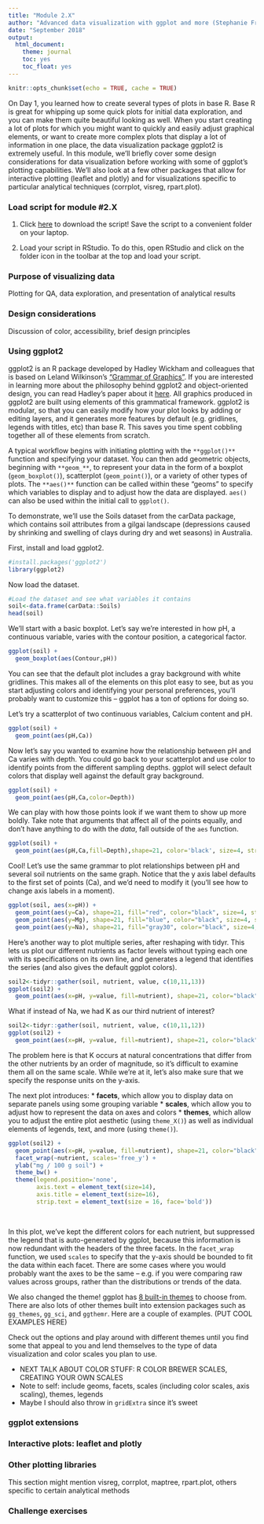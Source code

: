 ---
title: "Module 2.X"
author: "Advanced data visualization with ggplot and more (Stephanie Freund)"
date: "September 2018"
output: 
  html_document: 
    theme: journal
    toc: yes
    toc_float: yes
---

```{r setup, include=FALSE}
knitr::opts_chunk$set(echo = TRUE, cache = TRUE)
```

On Day 1, you learned how to create several types of plots in base R. Base R is great for whipping up some quick plots for initial data exploration, and you can make them quite beautiful looking as well. When you start creating a lot of plots for which you might want to quickly and easily adjust graphical elements, or want to create more complex plots that display a lot of information in one place, the data visualization package ggplot2 is extremely useful. In this module, we'll briefly cover some design considerations for data visualization before working with some of ggplot's plotting capabilities. We'll also look at a few other packages that allow for interactive plotting (leaflet and plotly) and for visualizations specific to particular analytical techniques (corrplot, visreg, rpart.plot).

### Load script for module #2.X

1. Click [here]() to download the script! Save the script to a convenient folder on your laptop.

2. Load your script in RStudio. To do this, open RStudio and click on the folder icon in the toolbar at the top and load your script. 

### Purpose of visualizing data
Plotting for QA, data exploration, and presentation of analytical results

### Design considerations
Discussion of color, accessibility, brief design principles

### Using ggplot2

ggplot2 is an R package developed by Hadley Wickham and colleagues that is based on Leland Wilkinson's ["Grammar of Graphics"](https://www.amazon.com/Grammar-Graphics-Statistics-Computing/dp/0387245448). If you are interested in learning more about the philosophy behind ggplot2 and object-oriented design, you can read Hadley's paper about it [here](http://vita.had.co.nz/papers/layered-grammar.pdf). All graphics produced in ggplot2 are built using elements of this grammatical framework. ggplot2 is modular, so that you can easily modify how your plot looks by adding or editing layers, and it generates more features by default (e.g. gridlines, legends with titles, etc) than base R. This saves you time spent cobbling together all of these elements from scratch.

A typical workflow begins with initiating plotting with the `**ggplot()**` function and specifying your dataset. You can then add geometric objects, beginning with `**geom_**`, to represent your data in the form of a boxplot (`geom_boxplot()`), scatterplot (`geom_point()`), or a variety of other types of plots. The `**aes()**` function can be called within these "geoms" to specify which variables to display and to adjust how the data are displayed. `aes()` can also be used within the initial call to `ggplot()`.

To demonstrate, we'll use the Soils dataset from the carData package, which contains soil attributes from a gilgai landscape (depressions caused by shrinking and swelling of clays during dry and wet seasons) in Australia.

First, install and load ggplot2.
```{r}
#install.packages('ggplot2')
library(ggplot2)
```

Now load the dataset.

```{r}
#Load the dataset and see what variables it contains
soil<-data.frame(carData::Soils)
head(soil)
```

We'll start with a basic boxplot. Let's say we're interested in how pH, a continuous variable, varies with the contour position, a categorical factor.  

```{r}
ggplot(soil) +
  geom_boxplot(aes(Contour,pH))
```

You can see that the default plot includes a gray background with white gridlines. This makes all of the elements on this plot easy to see, but as you start adjusting colors and identifying your personal preferences, you'll probably want to customize this -- ggplot has a ton of options for doing so. 

Let's try a scatterplot of two continuous variables, Calcium content and pH.

```{r}
ggplot(soil) +
  geom_point(aes(pH,Ca))
```

Now let's say you wanted to examine how the relationship between pH and Ca varies with depth. You could go back to your scatterplot and use color to identify points from the different sampling depths. ggplot will select default colors that display well against the default gray background.

```{r}
ggplot(soil) +
  geom_point(aes(pH,Ca,color=Depth))
```

We can play with how those points look if we want them to show up more boldly. Take note that arguments that affect all of the points equally, and don't have anything to do with the *data*, fall outside of the `aes` function.

```{r}
ggplot(soil) +
  geom_point(aes(pH,Ca,fill=Depth),shape=21, color='black', size=4, stroke=1.5)
```

Cool! Let's use the same grammar to plot relationships between pH and several soil nutrients on the same graph. Notice that the y axis label defaults to the first set of points (Ca), and we'd need to modify it (you'll see how to change axis labels in a moment).

```{r}
ggplot(soil, aes(x=pH)) +
  geom_point(aes(y=Ca), shape=21, fill="red", color="black", size=4, stroke=1.5) +
  geom_point(aes(y=Mg), shape=21, fill="blue", color="black", size=4, stroke=1.5) +
  geom_point(aes(y=Na), shape=21, fill="gray30", color="black", size=4, stroke=1.5)
```

Here's another way to plot multiple series, after reshaping with tidyr. This lets us plot our different nutrients as factor levels without typing each one with its specifications on its own line, and generates a legend that identifies the series (and also gives the default ggplot colors).

```{r}
soil2<-tidyr::gather(soil, nutrient, value, c(10,11,13))
ggplot(soil2) +
  geom_point(aes(x=pH, y=value, fill=nutrient), shape=21, color="black", size=4, stroke=1.5)
```

What if instead of Na, we had K as our third nutrient of interest?

```{r}
soil2<-tidyr::gather(soil, nutrient, value, c(10,11,12))
ggplot(soil2) +
  geom_point(aes(x=pH, y=value, fill=nutrient), shape=21, color="black", size=4, stroke=1.5)
```

The problem here is that K occurs at natural concentrations that differ from the other nutrients by an order of magnitude, so it's difficult to examine them all on the same scale. While we're at it, let's also make sure that we specify the response units on the y-axis. 

The next plot introduces: 
* **facets**, which allow you to display data on separate panels using some grouping variable 
* **scales**, which allow you to adjust how to represent the data on axes and colors
* **themes**, which allow you to adjust the entire plot aesthetic (using `theme_X()`) as well as individual elements of legends, text, and more (using `theme()`).


```{r fig.height=6, fig.width=14}
ggplot(soil2) +
  geom_point(aes(x=pH, y=value, fill=nutrient), shape=21, color="black", size=4, stroke=1.5) +
  facet_wrap(~nutrient, scales='free_y') +
  ylab("mg / 100 g soil") +
  theme_bw() +
  theme(legend.position='none',
        axis.text = element_text(size=14),
        axis.title = element_text(size=16),
        strip.text = element_text(size = 16, face='bold'))
    
  
```


In this plot, we've kept the different colors for each nutrient, but suppressed the legend that is auto-generated by ggplot, because this information is now redundant with the headers of the three facets. In the `facet_wrap` function, we used `scales` to specify that the y-axis should be bounded to fit the data within each facet. There are some cases where you would probably want the axes to be the same -- e.g. if you were comparing raw values across groups, rather than the distributions or trends of the data.

We also changed the theme! ggplot has [8 built-in themes](http://r4ds.had.co.nz/images/visualization-themes.png) to choose from. There are also lots of other themes built into extension packages such as `gg_themes`, `gg_sci`, and `ggthemr`. Here are a couple of examples.
(PUT COOL EXAMPLES HERE)

Check out the options and play around with different themes until you find some that appeal to you and lend themselves to the type of data visualization and color scales you plan to use.

* NEXT TALK ABOUT COLOR STUFF: R COLOR BREWER SCALES, CREATING YOUR OWN SCALES
* Note to self: include geoms, facets, scales (including color scales, axis scaling), themes, legends
* Maybe I should also throw in `gridExtra` since it's sweet

### ggplot extensions

### Interactive plots: leaflet and plotly

### Other plotting libraries
This section might mention visreg, corrplot, maptree, rpart.plot, others specific to certain analytical methods

### Challenge exercises